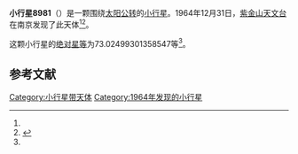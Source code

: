 {{Infobox planet
| bgcolour = #FFFFC0
| name = 8981
| symbol = 
| image = 
| caption = 
| discovery = yes
| discovery_ref = 
| discoverer = [[紫金山天文台|紫金山天文台]]
| discovery_site = [[南京|南京]] 
| discovered = 1964年12月31日
| designations = yes
| mp_name = 
| named_after = 
| alt_names = 1964 YJ/ 1972 LP / 1995 WA4
| mp_category = [[主带小行星|主带小行星]]
| orbit_ref = <ref name="a">[http://ssd.jpl.nasa.gov/sbdb.cgi?sstr=8981 8981] {{Wayback|url=http://ssd.jpl.nasa.gov/sbdb.cgi?sstr=8981 |date=20210717064435 }}，小行星數據庫瀏覽器（JPL Small-Body Database Browser）－[[美国国家航空航天局|美国国家航空航天局]]喷气推进实验室</ref>
| epoch = 2456400.5 (2013年4月18日更新)
| aphelion = {{convert|3.103351885055479|AU|km|3|abbr=on|lk=out}}
| perihelion = {{convert|2.911899639666076|AU|km|3|abbr=on}}
| semimajor = {{convert|3.007625762360777|AU|km|3|abbr=on}}
| eccentricity = 0.031827804
| period = 1905.171697 [[日|日]]<br />5.22[[儒略年|儒略年]]
| avg_speed = 
| inclination = 11.39309837154934
| asc_node = 116.6664227256748
| mean_anomaly = 
| arg_peri = 73.02499301358547
| satellites = 
| physical_characteristics = yes
| dimensions = 
| mass = 
| density = 
| surface_grav = 
| escape_velocity = 
| sidereal_day = 
| axial_tilt = 
| pole_ecliptic_lat = 
| pole_ecliptic_lon = 
| albedo = 
| temperatures= 
| temp_name1 = 
| mean_temp_1 = 
| max_temp_1 = 
| temp_name2 = 
| max_temp_2 = 
| spectral_type = 
| abs_magnitude = 73.02499301358547
}}

'''小行星8981'''（{{lang-en|8981}}）是一颗围绕[[太阳|太阳]][[公转|公转]]的[[小行星|小行星]]。1964年12月31日，[[紫金山天文台|紫金山天文台]]在南京发现了此天体<ref name="a" /><ref>{{cite news|title=小行星列表|url=http://cfa-www.harvard.edu/iau/lists/NumberedMPs.txt|accessdate=2013-07-08|newspaper=哈佛大学|archive-date=2008-05-17|archive-url=https://web.archive.org/web/20080517010638/http://cfa-www.harvard.edu/iau/lists/NumberedMPs.txt|dead-url=no}}</ref>。

这颗小行星的[[绝对星等|绝对星等]]为73.02499301358547等<ref name="a" />。

==参考文献==
{{reflist}}
{{Minor Planet Number|[[小行星8980|小行星8980]]|[[小行星8982|小行星8982]]}}

{{小天体}}

[[Category:小行星带天体|Category:小行星带天体]]
[[Category:1964年发现的小行星|Category:1964年发现的小行星]]

{{asteroid-stub}}